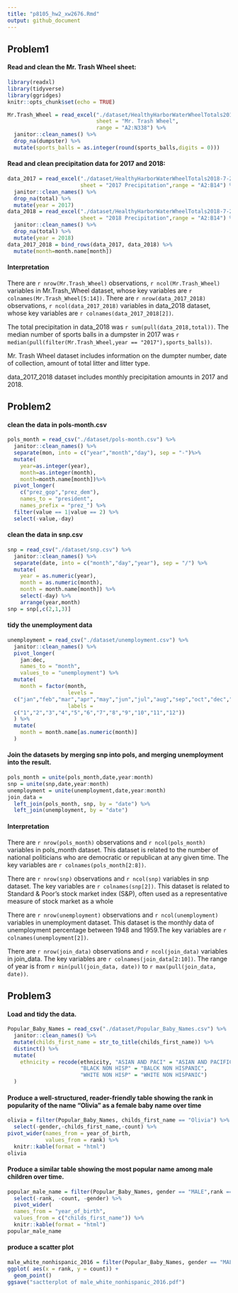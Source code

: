 ```yaml
---
title: "p8105_hw2_xw2676.Rmd"
output: github_document
---
```


## Problem1
#### Read and clean the Mr. Trash Wheel sheet:
```r
library(readxl)
library(tidyverse)
library(ggridges)
knitr::opts_chunk$set(echo = TRUE)
```
```r
Mr.Trash_Wheel = read_excel("./dataset/HealthyHarborWaterWheelTotals2018-7-28.xlsx",
                            sheet = "Mr. Trash Wheel",
                            range = "A2:N338") %>% 
  janitor::clean_names() %>% 
  drop_na(dumpster) %>%
  mutate(sports_balls = as.integer(round(sports_balls,digits = 0)))
```

#### Read and clean precipitation data for 2017 and 2018:
```r
data_2017 = read_excel("./dataset/HealthyHarborWaterWheelTotals2018-7-28.xlsx",
                       sheet = "2017 Precipitation",range = "A2:B14") %>%
  janitor::clean_names() %>% 
  drop_na(total) %>% 
  mutate(year = 2017)
data_2018 = read_excel("./dataset/HealthyHarborWaterWheelTotals2018-7-28.xlsx",
                       sheet = "2018 Precipitation",range = "A2:B14") %>%
  janitor::clean_names() %>% 
  drop_na(total) %>% 
  mutate(year = 2018)
data_2017_2018 = bind_rows(data_2017, data_2018) %>%
  mutate(month=month.name[month])
```
#### Interpretation
There are `r nrow(Mr.Trash_Wheel)` observations,  `r ncol(Mr.Trash_Wheel)` variables in Mr.Trash_Wheel dataset, whose key variables are `r colnames(Mr.Trash_Wheel[5:14])`. 
There are `r nrow(data_2017_2018)` observations,  `r ncol(data_2017_2018)` variables in data_2018 dataset, whose key variables are `r colnames(data_2017_2018[2])`. 

The total precipitation in data_2018 was `r sum(pull(data_2018,total))`.
The median number of sports balls in a dumpster in 2017 was `r median(pull(filter(Mr.Trash_Wheel,year == "2017"),sports_balls))`.

Mr. Trash Wheel dataset includes information on the dumpter number, date of collection, amount of total litter and litter type. 

data_2017_2018 dataset includes monthly precipitation amounts in 2017 and 2018.

## Problem2
#### clean the data in pols-month.csv
```r
pols_month = read_csv("./dataset/pols-month.csv") %>%
  janitor::clean_names() %>% 
  separate(mon, into = c("year","month","day"), sep = "-")%>%
  mutate(
    year=as.integer(year),
    month=as.integer(month),
    month=month.name[month])%>% 
  pivot_longer(
    c("prez_gop","prez_dem"),
    names_to = "president",
    names_prefix = "prez_") %>% 
  filter(value == 1|value == 2) %>% 
  select(-value,-day) 
```
#### clean the data in snp.csv
```r
snp = read_csv("./dataset/snp.csv") %>%
  janitor::clean_names() %>% 
  separate(date, into = c("month","day","year"), sep = "/") %>%
  mutate(
    year = as.numeric(year),
    month = as.numeric(month),
    month = month.name[month]) %>% 
    select(-day) %>% 
    arrange(year,month)
snp = snp[,c(2,1,3)]
```
#### tidy the unemployment data
```r
unemployment = read_csv("./dataset/unemployment.csv") %>%
  janitor::clean_names() %>% 
  pivot_longer(
    jan:dec,
    names_to = "month",
    values_to = "unemployment") %>% 
  mutate(
    month = factor(month, 
                   levels =
  c("jan","feb","mar","apr","may","jun","jul","aug","sep","oct","dec","nov"),
                   labels =
  c("1","2","3","4","5","6","7","8","9","10","11","12"))
  ) %>% 
  mutate(
    month = month.name[as.numeric(month)]
  )
```
#### Join the datasets by merging snp into pols, and merging unemployment into the result.
```r
pols_month = unite(pols_month,date,year:month)
snp = unite(snp,date,year:month)
unemployment = unite(unemployment,date,year:month)
join_data = 
  left_join(pols_month, snp, by = "date") %>% 
  left_join(unemployment, by = "date")
```

#### Interpretation
There are `r nrow(pols_month)` observations and `r ncol(pols_month)` variables in pols_month dataset. This dataset is related to the number of national politicians who are democratic or republican at any given time. The key variables are `r colnames(pols_month[2:8])`. 

There are `r nrow(snp)` observations and `r ncol(snp)` variables in snp dataset. The key variables are `r colnames(snp[2])`. This dataset is related to Standard & Poor’s stock market index (S&P), often used as a representative measure of stock market as a whole

There are `r nrow(unemployment)` observations and `r ncol(unemployment)` variables in unemployment dataset. This dataset is the monthly data of  unemployment percentage between 1948 and 1959.The key variables are `r colnames(unemployment[2])`. 

There are `r nrow(join_data)` observations and `r ncol(join_data)` variables in join_data. The key variables are `r colnames(join_data[2:10])`. The range of year is from `r min(pull(join_data, date))` to `r max(pull(join_data, date))`. 

## Problem3
#### Load and tidy the data. 
```r
Popular_Baby_Names = read_csv("./dataset/Popular_Baby_Names.csv") %>%
  janitor::clean_names() %>% 
  mutate(childs_first_name = str_to_title(childs_first_name)) %>% 
  distinct() %>% 
  mutate(
    ethnicity = recode(ethnicity, "ASIAN AND PACI" = "ASIAN AND PACIFIC ISLANDER",
                       "BLACK NON HISP" = "BALCK NON HISPANIC",
                       "WHITE NON HISP" = "WHITE NON HISPANIC")
  )
```

#### Produce a well-structured, reader-friendly table showing the rank in popularity of the name “Olivia” as a female baby name over time

```r
olivia = filter(Popular_Baby_Names, childs_first_name == "Olivia") %>%
  select(-gender,-childs_first_name,-count) %>% 
pivot_wider(names_from = year_of_birth,
            values_from = rank) %>% 
  knitr::kable(format = "html")
olivia
```

#### Produce a similar table showing the most popular name among male children over time.

```r
popular_male_name = filter(Popular_Baby_Names, gender == "MALE",rank == 1) %>% 
  select(-rank, -count, -gender) %>% 
  pivot_wider(
  names_from = "year_of_birth",
  values_from = c("childs_first_name")) %>% 
  knitr::kable(format = "html")
popular_male_name
```

#### produce a scatter plot 
```r
male_white_nonhispanic_2016 = filter(Popular_Baby_Names, gender == "MALE", ethnicity == "WHITE NON HISPANIC", year_of_birth == 2016) %>% 
ggplot( aes(x = rank, y = count)) + 
  geom_point()
ggsave("sactterplot of male_white_nonhispanic_2016.pdf")
```















